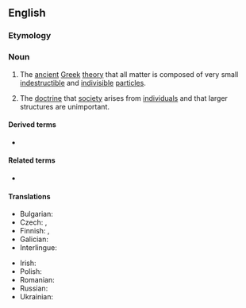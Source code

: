 ==English==
{{wikipedia}}

===Etymology===
{{suffix|en|atom|ism}}

===Noun===
{{en-noun|~}}

# {{lb|en|philosophy}} The [[ancient]] [[Greek]] [[theory]] that all matter is composed of very small [[indestructible]] and [[indivisible]] [[particle]]s.
# {{lb|en|philosophy}} The [[doctrine]] that [[society]] arises from [[individual]]s and that larger structures are unimportant.

====Derived terms====
* {{l|en|logical atomism}}

====Related terms====
* {{l|en|atomistic}}

====Translations====
{{trans-top|ancient Greek theory}}
* Bulgarian: {{t|bg|атомизъм|m|sc=Cyrl}}
* Czech: {{t+|cs|atomismus|m}}, {{t+|cs|atomizmus|m}}
* Finnish: {{t+|fi|atomismi}}, {{t|fi|atomioppi}}
* Galician: {{t+|gl|atomismo|m}}
* Interlingue: {{t|ie|atomisme}}
{{trans-mid}}
* Irish: {{t|ga|adamhachas|m}}
* Polish: {{t|pl|atomizm}}
* Romanian: {{t+|ro|atomism|n}}
* Russian: {{t+|ru|атоми́зм|m}}
* Ukrainian: {{t+|uk|атомізм|m|sc=Cyrl}}
{{trans-bottom}}